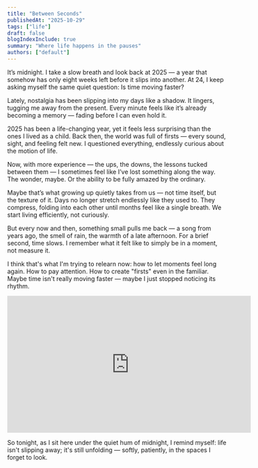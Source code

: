 ```yaml
---
title: "Between Seconds"
publishedAt: "2025-10-29"
tags: ["life"]
draft: false
blogIndexInclude: true
summary: "Where life happens in the pauses"
authors: ["default"]
---
```


It’s midnight. I take a slow breath and look back at 2025 — a year that somehow has only eight weeks left before it slips into another. At 24, I keep asking myself the same quiet question: Is time moving faster?

Lately, nostalgia has been slipping into my days like a shadow. It lingers, tugging me away from the present. Every minute feels like it’s already becoming a memory — fading before I can even hold it.

2025 has been a life-changing year, yet it feels less surprising than the ones I lived as a child. Back then, the world was full of firsts — every sound, sight, and feeling felt new. I questioned everything, endlessly curious about the motion of life.

Now, with more experience — the ups, the downs, the lessons tucked between them — I sometimes feel like I’ve lost something along the way. The wonder, maybe. Or the ability to be fully amazed by the ordinary.

Maybe that’s what growing up quietly takes from us — not time itself, but the texture of it. Days no longer stretch endlessly like they used to. They compress, folding into each other until months feel like a single breath. We start living efficiently, not curiously.

But every now and then, something small pulls me back — a song from years ago, the smell of rain, the warmth of a late afternoon. For a brief second, time slows. I remember what it felt like to simply be in a moment, not measure it.

I think that's what I'm trying to relearn now: how to let moments feel long again. How to pay attention. How to create "firsts" even in the familiar. Maybe time isn't really moving faster — maybe I just stopped noticing its rhythm.

<iframe
  width="560"
  height="315"
  src="https://www.youtube.com/embed/m17QEpl4Pl8?si=TRjrk8VSE12FlNmT"
  title="YouTube video player"
  frameborder="0"
  allow="accelerometer; autoplay; clipboard-write; encrypted-media; gyroscope; picture-in-picture; web-share"
  referrerpolicy="strict-origin-when-cross-origin"
  allowfullscreen
></iframe>

So tonight, as I sit here under the quiet hum of midnight, I remind myself: life isn't slipping away; it's still unfolding — softly, patiently, in the spaces I forget to look.
